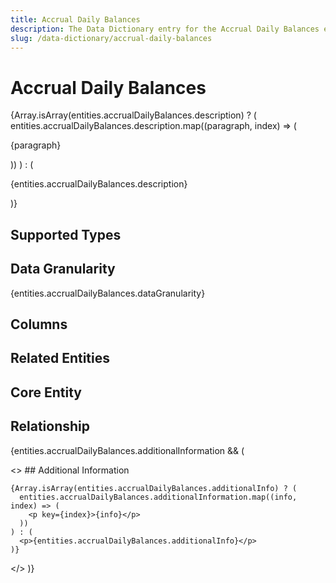 ```yaml
---
title: Accrual Daily Balances
description: The Data Dictionary entry for the Accrual Daily Balances entity
slug: /data-dictionary/accrual-daily-balances
---
```



# Accrual Daily Balances

{Array.isArray(entities.accrualDailyBalances.description) ? (
entities.accrualDailyBalances.description.map((paragraph, index) => (

<p key={index}>{paragraph}</p>
)) ) : (<p>{entities.accrualDailyBalances.description}</p>
)}

## Supported Types

<SupportedTypesTable
  supportedTypes={entities.accrualDailyBalances.supportedTypes}
/>

## Data Granularity

{entities.accrualDailyBalances.dataGranularity}

## Columns

<ColumnsTable columns={entities.accrualDailyBalances.columns} />

## Related Entities

<RelatedEntitiesList
  relatedEntities={entities.accrualDailyBalances.relatedEntities}
/>

## Core Entity

<CoreEntityTable coreEntities={entities.accrualDailyBalances.coreEntity} />

## Relationship

<RelationshipTable
  relationship={entities.accrualDailyBalances.relationship}
  simple={true}
/>

{entities.accrualDailyBalances.additionalInformation && (

  <>
    ## Additional Information

    {Array.isArray(entities.accrualDailyBalances.additionalInfo) ? (
      entities.accrualDailyBalances.additionalInformation.map((info, index) => (
        <p key={index}>{info}</p>
      ))
    ) : (
      <p>{entities.accrualDailyBalances.additionalInfo}</p>
    )}

  </>
)}

